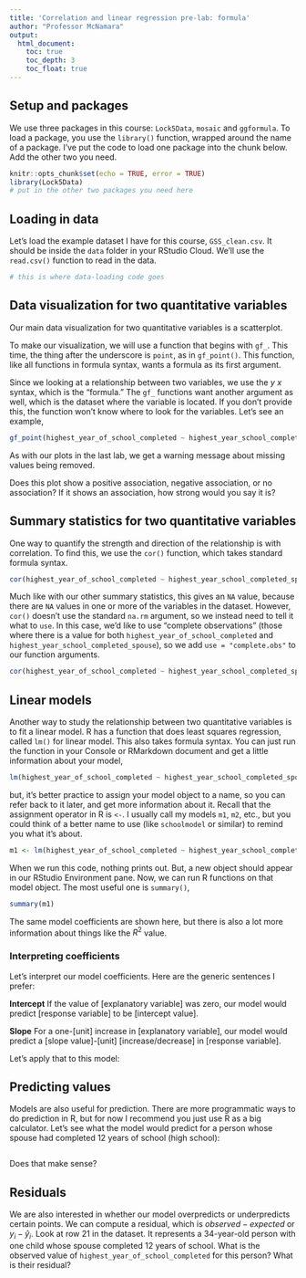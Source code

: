 ```yaml
---
title: 'Correlation and linear regression pre-lab: formula'
author: "Professor McNamara"
output:
  html_document:
    toc: true
    toc_depth: 3
    toc_float: true
---
```


## Setup and packages

We use three packages in this course: `Lock5Data`, `mosaic` and `ggformula`. To load a package, you use the `library()` function, wrapped around the name of a package. I've put the code to load one package into the chunk below. Add the other two you need. 

```r
knitr::opts_chunk$set(echo = TRUE, error = TRUE)
library(Lock5Data)
# put in the other two packages you need here
```

## Loading in data

Let's load the example dataset I have for this course, `GSS_clean.csv`. It should be inside the `data` folder in your RStudio Cloud. We'll use the `read.csv()` function to read in the data. 

```r
# this is where data-loading code goes
```

## Data visualization for two quantitative variables

Our main data visualization for two quantitative variables is a scatterplot. 

To make our visualization, we will use a function that begins with `gf_`. This time, the thing after the underscore is `point`, as in `gf_point()`. This function, like all functions in formula syntax, wants a formula as its first argument. 

Since we looking at a relationship between two variables, we use the $y~x$ syntax, which is the "formula." The `gf_` functions want another argument as well, which is the dataset where the variable is located. If you don't provide this, the function won't know where to look for the variables. Let's see an example,

```r
gf_point(highest_year_of_school_completed ~ highest_year_school_completed_spouse, data = GSS)
```

As with our plots in the last lab, we get a warning message about missing values being removed. 

Does this plot show a positive association, negative association, or no association? If it shows an association, how strong would you say it is?

## Summary statistics for two quantitative variables

One way to quantify the strength and direction of the relationship is with correlation. To find this, we use the `cor()` function, which takes standard formula syntax. 

```r
cor(highest_year_of_school_completed ~ highest_year_school_completed_spouse, data = GSS)
```

Much like with our other summary statistics, this gives an `NA` value, because there are `NA` values in one or more of the variables in the dataset. However, `cor()` doesn't use the standard `na.rm` argument, so we instead need to tell it what to `use`. In this case, we'd like to use "complete observations" (those where there is a value for both `highest_year_of_school_completed` and `highest_year_school_completed_spouse`), so we add `use = "complete.obs"` to our function arguments. 

```r
cor(highest_year_of_school_completed ~ highest_year_school_completed_spouse, data = GSS, use = "complete.obs")
```

## Linear models

Another way to study the relationship between two quantitative variables is to fit a linear model. R has a function that does least squares regression, called `lm()` for linear model. This also takes formula syntax. You can just run the function in your Console or RMarkdown document and get a little information about your model,

```r
lm(highest_year_of_school_completed ~ highest_year_school_completed_spouse, data = GSS)
```

but, it's better practice to assign your model object to a name, so you can refer back to it later, and get more information about it. Recall that the assignment operator in R is `<-`. I usually call my models `m1`, `m2`, etc., but you could think of a better name to use (like `schoolmodel` or similar) to remind you what it's about. 

```r
m1 <- lm(highest_year_of_school_completed ~ highest_year_school_completed_spouse, data = GSS)
```

When we run this code, nothing prints out. But, a new object should appear in our RStudio Environment pane. Now, we can run R functions on that model object. The most useful one is `summary()`,

```r
summary(m1)
```

The same model coefficients are shown here, but there is also a lot more information about things like the $R^2$ value. 

### Interpreting coefficients
Let's interpret our model coefficients. Here are the generic sentences I prefer:

**Intercept** If the value of [explanatory variable] was zero, our model would predict [response variable] to be [intercept value].

**Slope** For a one-[unit] increase in [explanatory variable], our model would predict a [slope value]-[unit] [increase/decrease] in [response variable]. 

Let's apply that to this model:




## Predicting values
Models are also useful for prediction. There are more programmatic ways to do prediction in R, but for now I recommend you just use R as a big calculator. Let's see what the model would predict for a person whose spouse had completed 12 years of school (high school):

```r

```

Does that make sense?

## Residuals
We are also interested in whether our model overpredicts or underpredicts certain points. We can compute a residual, which is $observed - expected$ or $y_i-\hat{y}_i$. Look at row 21 in the dataset. It represents a 34-year-old person with one child whose spouse completed 12 years of school. What is the observed value of `highest_year_of_school_completed` for this person? What is their residual?

```r

```




